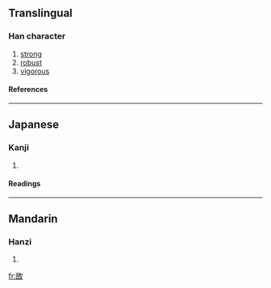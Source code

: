 ==Translingual==
===Han character===
{{Han char|rn=66|rad=攴|as=05|sn=9|four=7874<sub>0</sub>|canj=口心人大 (RPOK)}}
# [[strong]]
# [[robust]]
# [[vigorous]]
====References====
{{Han ref|kx=0469.230|dkj=13159|dj=0820.030|hdz=21455.090|uh=6543|ud=25923|bh=CEE8|bd=52968}}
----
==Japanese==
===Kanji===
{{ja-kanji|grade=|rs=攴05}}
# {{defn|Japanese}} 
====Readings====
{{ja-readings|on=[[びん]] (bin), [[みん]] (min), [[ふん]] (fun)|kun=[[つとめる]] (tsutomeru)}}
----
==Mandarin==
===Hanzi===
{{cmn-hanzi|pin=[[mǐn]] ([[min3]])|wg=min<sup>3</sup>}}
# {{defn|Mandarin}}

[[fr:敃]]